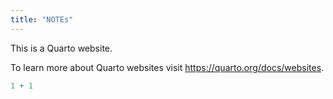 ```yaml
---
title: "NOTEs"
---
```


This is a Quarto website.

To learn more about Quarto websites visit <https://quarto.org/docs/websites>.

```r
1 + 1
```
